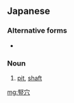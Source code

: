 ==Japanese==
{{ja-kanjitab|たて|あな|yomi=k}}

===Alternative forms===
* {{l|ja|縦穴}}

===Noun===
{{ja-noun|たてあな}}

# [[pit]], [[shaft]]

[[mg:竪穴]]